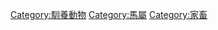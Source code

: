 {{Commonscat|Horses}}

[[Category:馴養動物|Category:馴養動物]]
[[Category:馬屬|Category:馬屬]]
[[Category:家畜|Category:家畜]]